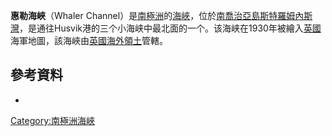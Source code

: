 {{coord|54|10|S|36|42|W|type:waterbody_region:GS_source:GNIS|display=title}}

'''惠勒海峽'''（Whaler Channel）是[[南極洲|南極洲]]的[[海峽|海峽]]，位於[[南喬治亞島|南喬治亞島]][[斯特羅姆內斯灣|斯特羅姆內斯灣]]，是通往Husvik港的三个小海峡中最北面的一个。该海峡在1930年被繪入[[英國|英國]]海軍地圖，該海峽由[[英國海外領土|英國海外領土]]管轄。

==參考資料==
*{{usgs-gazetteer}}

{{Antarctica-geo-stub}}
[[Category:南極洲海峽|Category:南極洲海峽]]
